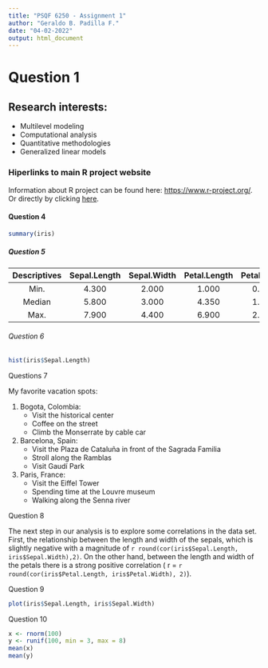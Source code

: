 ```yaml
---
title: "PSQF 6250 - Assignment 1"
author: "Geraldo B. Padilla F."
date: "04-02-2022"
output: html_document
---
```


# Question 1

## **Research interests**:

- Multilevel modeling
- Computational analysis
- Quantitative methodologies
- Generalized linear models

### Hiperlinks to main R project website

Information about R project can be found here: <https://www.r-project.org/>. Or directly by clicking [here](https://www.r-project.org/).

#### Question 4
```r
summary(iris)
```

##### Question 5

| Descriptives | Sepal.Length | Sepal.Width | Petal.Length | Petal.Width|
| :---: | :---: | :---: | :---: | :---: | :---:|
| Min. | 4.300 | 2.000 | 1.000 | 0.100 |
| Median | 5.800 | 3.000 | 4.350 |  1.300|
| Max. | 7.900 | 4.400 | 6.900 | 2.500 |

###### Question 6

```r
hist(iris$Sepal.Length)
```

####### Questions 7

My favorite vacation spots:

1. Bogota, Colombia:
   + Visit the historical center
   + Coffee on the street
   + Climb the Monserrate by cable car
   
2. Barcelona, Spain:
   * Visit the Plaza de Cataluña in front of the Sagrada Familia
   * Stroll along the Ramblas
   * Visit Gaudí Park
   
3. Paris, France:
   + Visit the Eiffel Tower
   + Spending time at the Louvre museum
   + Walking along the Senna river

######## Question 8

The next step in our analysis is to explore some correlations in the data set. First, the relationship between the length and width of the sepals, which is slightly negative with a magnitude of `r round(cor(iris$Sepal.Length, iris$Sepal.Width),2)`. On the other hand, between the length and width of the petals there is a strong  positive correlation ( r = `r round(cor(iris$Petal.Length, iris$Petal.Width), 2)`).

######## Question 9

```r
plot(iris$Sepal.Length, iris$Sepal.Width)
```

######### Question 10

```r
x <- rnorm(100)
y <- runif(100, min = 3, max = 8)
mean(x)
mean(y)
```

